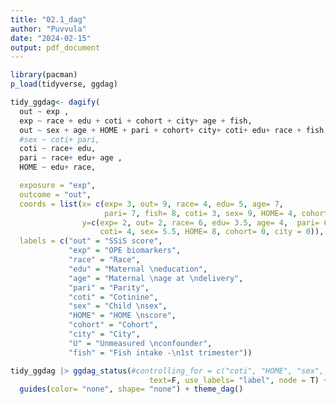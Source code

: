```yaml
---
title: "02.1_dag"
author: "Puvvula"
date: "2024-02-15"
output: pdf_document
---
```


```r
library(pacman)
p_load(tidyverse, ggdag)
```

```r
tidy_ggdag<- dagify(
  out ~ exp ,
  exp ~ race + edu + coti + cohort + city+ age + fish,
  out ~ sex + age + HOME + pari + cohort+ city+ coti+ edu+ race + fish,
  #sex ~ coti+ pari,
  coti ~ race+ edu,
  pari ~ race+ edu+ age ,
  HOME ~ edu+ race,

  exposure = "exp",
  outcome = "out",
  coords = list(x= c(exp= 3, out= 9, race= 4, edu= 5, age= 7,  
                     pari= 7, fish= 8, coti= 3, sex= 9, HOME= 4, cohort= 7, city = 6),
                y=c(exp= 2, out= 2, race= 6, edu= 3.5, age= 4,  pari= 6, fish =6,
                    coti= 4, sex= 5.5, HOME= 8, cohort= 0, city = 0)),
  labels = c("out" = "SSiS score",
             "exp" = "OPE biomarkers",
             "race" = "Race",
             "edu" = "Maternal \neducation",
             "age" = "Maternal \nage at \ndelivery",
             "pari" = "Parity",
             "coti" = "Cotinine",
             "sex" = "Child \nsex",
             "HOME" = "HOME \nscore",
             "cohort" = "Cohort",
             "city" = "City",
             "U" = "Unmeasured \nconfounder",
             "fish" = "Fish intake -\n1st trimester"))
```

```r
tidy_ggdag |> ggdag_status(#controlling_for = c("coti", "HOME", "sex", "age", "pari", "race"),
                               text=F, use_labels= "label", node = T) +
  guides(color= "none", shape= "none") + theme_dag()

```
